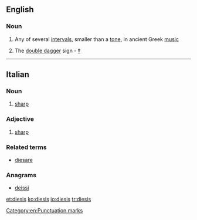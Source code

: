 ==English==

===Noun===
{{en-noun|dieses}}

# {{music}} Any of several [[interval]]s, smaller than a [[tone]], in ancient Greek [[music]]
# The [[double dagger]] sign - [[‡]]

[[Category:en:Punctuation marks]]

----

==Italian==

===Noun===
{{infl|it|noun}} {{m|inv}}

# {{music|lang=it}} [[sharp]]

===Adjective===
{{infl|it|adjective}} {{inv}}

# {{music|lang=it}} [[sharp]]

===Related terms===
* [[diesare]]

===Anagrams===
* [[deissi#Italian|deissi]]

[[et:diesis]]
[[ko:diesis]]
[[io:diesis]]
[[tr:diesis]]